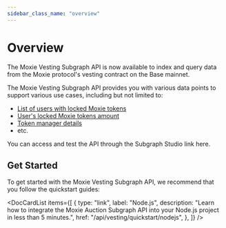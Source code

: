 ```yaml
---
sidebar_class_name: "overview"
---
```



# Overview

The Moxie Vesting Subgraph API is now available to index and query data from the Moxie protocol's vesting contract on the Base mainnet.

The Moxie Vesting Subgraph API provides you with various data points to support various use cases, including but not limited to:

- [List of users with locked Moxie tokens](./03-users/01-get-all-users-with-moxie-locked.mdx)
- [User's locked Moxie tokens amount](./03-users/02-get-users-locked-moxie-amount.mdx)
- [Token manager details](./04-token-manager/01-get-token-manager-details.mdx)
- etc.

You can access and test the API through the Subgraph Studio link <Link to={url.vesting_subgraphs}>here</Link>.

## Get Started

To get started with the Moxie Vesting Subgraph API, we recommend that you follow the quickstart guides:

<DocCardList
  items={[
    {
      type: "link",
      label: "Node.js",
      description:
        "Learn how to integrate the Moxie Auction Subgraph API into your Node.js project in less than 5 minutes.",
      href: "/api/vesting/quickstart/nodejs",
    },
  ]}
/>
